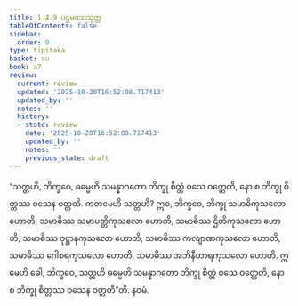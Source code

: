 ```yaml
---
title: 1.4.9 ပဌမဝသသုတ္တ
tableOfContents: false
sidebar:
  order: 9
type: tipitaka
basket: su
book: a7
review:
  current: review
  updated: '2025-10-20T16:52:08.717413'
  updated_by: ''
  notes: ''
  history:
  - state: review
    date: '2025-10-20T16:52:08.717413'
    updated_by: ''
    notes: ''
    previous_state: draft
---
```



<DynamicBreadcrumb />


<ReviewStatus review={frontmatter.review} showDetails={true} />

<HypothesisAnnotation frontmatter={frontmatter} />

<Division number="40" book="a7" e="ch" v="16" p="423">

<Paragraph number="205" book="a7">
“သတ္တဟိ, ဘိက္ခဝေ, ဓမ္မေဟိ သမန္နာဂတော ဘိက္ခု စိတ္တံ ဝသေ ဝတ္တေတိ, နော စ ဘိက္ခု စိတ္တဿ ဝသေန ဝတ္တတိ. ကတမေဟိ သတ္တဟိ? ဣဓ, ဘိက္ခဝေ, ဘိက္ခု သမာဓိကုသလော ဟောတိ, သမာဓိဿ သမာပတ္တိကုသလော ဟောတိ, သမာဓိဿ ဌိတိကုသလော ဟောတိ, သမာဓိဿ ဝုဋ္ဌာနကုသလော ဟောတိ, သမာဓိဿ ကလျာဏကုသလော ဟောတိ, သမာဓိဿ ဂေါစရကုသလော ဟောတိ, သမာဓိဿ အဘိနီဟာရကုသလော ဟောတိ. ဣမေဟိ ခေါ, ဘိက္ခဝေ, သတ္တဟိ ဓမ္မေဟိ သမန္နာဂတော ဘိက္ခု စိတ္တံ ဝသေ ဝတ္တေတိ, နော စ ဘိက္ခု စိတ္တဿ ဝသေန ဝတ္တတီ”တိ.

</Paragraph>
</Division>

<Paragraph number="206" type="center" book="a7">
နဝမံ.
</Paragraph>